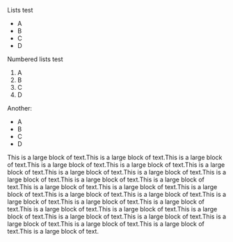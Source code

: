 Lists test

- A
- B
- C 
- D

Numbered lists test
1. A
2. B
3. C
4. D


Another:
* A
* B
* C
* D

This is a large block of text.This is a large block of text.This is a large block of text.This is a large block of text.This is a large block of text.This is a large block of text.This is a large block of text.This is a large block of text.This is a large block of text.This is a large block of text.This is a large block of text.This is a large block of text.This is a large block of text.This is a large block of text.This is a large block of text.This is a large block of text.This is a large block of text.This is a large block of text.This is a large block of text.This is a large block of text.This is a large block of text.This is a large block of text.This is a large block of text.This is a large block of text.This is a large block of text.This is a large block of text.This is a large block of text.This is a large block of text.